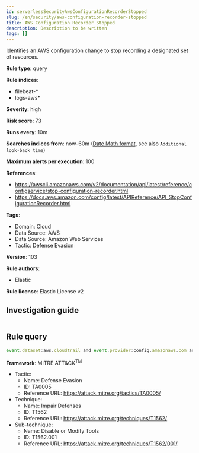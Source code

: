 ```yaml
---
id: serverlessSecurityAwsConfigurationRecorderStopped
slug: /en/security/aws-configuration-recorder-stopped
title: AWS Configuration Recorder Stopped
description: Description to be written
tags: []
---
```


<div id="aws-configuration-recorder-stopped"></div>

Identifies an AWS configuration change to stop recording a designated set of resources.

**Rule type**: query

**Rule indices**: 

* filebeat-*
* logs-aws*

**Severity**: high

**Risk score**: 73

**Runs every**: 10m

**Searches indices from**: now-60m ([Date Math format](((ref))/common-options.html#date-math), see also <DocLink id="serverlessSecurityRulesUiCreate" section="set-the-rules-schedule">`Additional look-back time`</DocLink>)

**Maximum alerts per execution**: 100

**References**: 

* https://awscli.amazonaws.com/v2/documentation/api/latest/reference/configservice/stop-configuration-recorder.html
* https://docs.aws.amazon.com/config/latest/APIReference/API_StopConfigurationRecorder.html

**Tags**: 

* Domain: Cloud
* Data Source: AWS
* Data Source: Amazon Web Services
* Tactic: Defense Evasion

**Version**: 103

**Rule authors**: 

* Elastic

**Rule license**: Elastic License v2

## Investigation guide

```markdown

```

## Rule query

```js
event.dataset:aws.cloudtrail and event.provider:config.amazonaws.com and event.action:StopConfigurationRecorder and event.outcome:success

```

**Framework**: MITRE ATT&CK<sup>TM</sup>

* Tactic:
    * Name: Defense Evasion
    * ID: TA0005
    * Reference URL: https://attack.mitre.org/tactics/TA0005/
* Technique:
    * Name: Impair Defenses
    * ID: T1562
    * Reference URL: https://attack.mitre.org/techniques/T1562/
* Sub-technique:
    * Name: Disable or Modify Tools
    * ID: T1562.001
    * Reference URL: https://attack.mitre.org/techniques/T1562/001/

